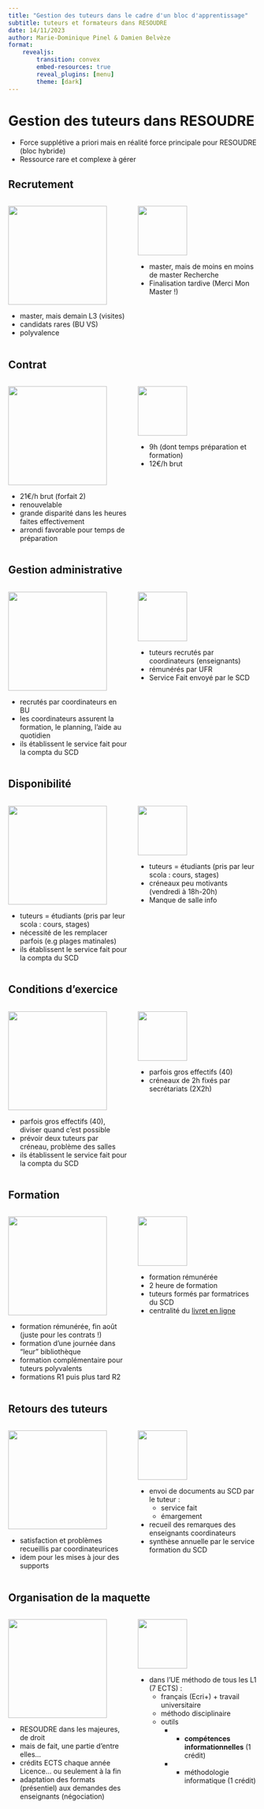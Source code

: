 ```yaml
---
title: "Gestion des tuteurs dans le cadre d'un bloc d'apprentissage"
subtitle: tuteurs et formateurs dans RESOUDRE
date: 14/11/2023
author: Marie-Dominique Pinel & Damien Belvèze
format: 
    revealjs:
        transition: convex
        embed-resources: true
        reveal_plugins: [menu]
        theme: [dark]
---
```


# Gestion des tuteurs dans RESOUDRE {background-color="#fef1da"}

- Force supplétive a priori mais en réalité force principale pour RESOUDRE (bloc hybride)
- Ressource rare et complexe à gérer

## Recrutement{background-color="#fef1da"}
:::: {.columns}
::: {.column width="50%" .incremental }

![](images/logo_UR.png){width="200px"}

- master, mais demain L3 (visites)
- candidats rares (BU VS)
- polyvalence

:::
::: {.column width="50%" .incremental}

![](images/logo_UR2.png){width="100px"}

- master, mais de moins en moins de master Recherche
- Finalisation tardive (Merci Mon Master !)


:::
::::

## Contrat{background-color="#fef1da"}
:::: {.columns}
::: {.column width="50%" .incremental}

![](images/logo_UR.png){width="200px"}

- 21€/h brut (forfait 2)
- renouvelable
- grande disparité dans les heures faites effectivement
- arrondi favorable pour temps de préparation

:::
::: {.column width="50%" .incremental}

![](images/logo_UR2.png){width="100px"}

- 9h (dont temps préparation et formation)
- 12€/h brut


:::
::::

## Gestion administrative{background-color="#fef1da"}
:::: {.columns}
::: {.column width="50%"}

![](images/logo_UR.png){width="200px"}

- recrutés par coordinateurs en BU
- les coordinateurs assurent la formation, le planning, l'aide au quotidien
- ils établissent le service fait pour la compta du SCD

:::
::: {.column width="50%"}

![](images/logo_UR2.png){width="100px"}

- tuteurs recrutés par coordinateurs (enseignants)
- rémunérés par UFR
- Service Fait envoyé par le SCD


:::
::::

## Disponibilité{background-color="#fef1da"}
:::: {.columns}
::: {.column width="50%" .incremental}

![](images/logo_UR.png){width="200px"}

- tuteurs = étudiants (pris par leur scola : cours, stages)
- nécessité de les remplacer parfois (e.g plages matinales)
- ils établissent le service fait pour la compta du SCD

:::
::: {.column width="50%" .incremental}

![](images/logo_UR2.png){width="100px"}

- tuteurs = étudiants (pris par leur scola : cours, stages)
- créneaux peu motivants (vendredi à 18h-20h)
- Manque de salle info


:::
::::

## Conditions d'exercice{background-color="#fef1da"}
:::: {.columns}
::: {.column width="50%" .incremental}

![](images/logo_UR.png){width="200px"}

- parfois gros effectifs (40), diviser quand c'est possible
- prévoir deux tuteurs par créneau, problème des salles
- ils établissent le service fait pour la compta du SCD

:::
::: {.column width="50%" .incremental}

![](images/logo_UR2.png){width="100px"}

- parfois gros effectifs (40)
- créneaux de 2h fixés par secrétariats (2X2h)

:::
::::

## Formation{background-color="#fef1da" .smaller}
:::: {.columns}
::: {.column width="50%"}

![](images/logo_UR.png){width="200px"}

- formation rémunérée, fin août (juste pour les contrats !)
- formation d'une journée dans "leur" bibliothèque
- formation complémentaire pour tuteurs polyvalents
- formations R1 puis plus tard R2

:::
::: {.column width="50%"}

![](images/logo_UR2.png){width="100px"}

- formation rémunérée
- 2 heure de formation
- tuteurs formés par formatrices du SCD
- centralité du [livret en ligne](https://tutos.bu.univ-rennes2.fr/c.php?g=703050)

:::
::::
## Retours des tuteurs{background-color="#fef1da" .smaller}
:::: {.columns}
::: {.column width="50%" .incremental}

![](images/logo_UR.png){width="200px"}

- satisfaction et problèmes recueillis par coordinateurices
- idem pour les mises à jour des supports

:::
::: {.column width="50%" .incremental}

![](images/logo_UR2.png){width="100px"}

- envoi de documents au SCD par le tuteur :
    * service fait
    * émargement
- recueil des remarques des enseignants coordinateurs
- synthèse annuelle par le service formation du SCD

:::
::::

## Organisation de la maquette{background-color="#fef1da" .smaller}
:::: {.columns}
::: {.column width="50%"}

![](images/logo_UR.png){width="200px"}

- RESOUDRE dans les majeures, de droit
- mais de fait, une partie d'entre elles...
- crédits ECTS chaque année Licence... ou seulement à la fin
- adaptation des formats (présentiel) aux demandes des enseignants (négociation)

:::
::: {.column width="50%"}

![](images/logo_UR2.png){width="100px"}

- dans l'UE méthodo de tous les L1 (7 ECTS) :
    * français (Ecri+) + travail universitaire
    * méthodo disciplinaire
    * outils
        * - **compétences informationnelles** (1 crédit)
        * - méthodologie informatique (1 crédit)

:::
::::
